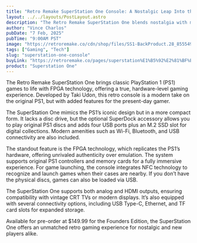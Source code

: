 ```yaml
---
title: "Retro Remake SuperStation One Console: A Nostalgic Leap Into the Future"
layout: ../../layouts/PostLayout.astro
description: "The Retro Remake SuperStation One blends nostalgia with modern tech to deliver a retro gaming experience that's both familiar and innovative."
author: "Vince Charlos"
pubDate: "7 Feb, 2025"
pubTime: "9:00AM PST"
image: "https://retroremake.co/cdn/shop/files/SS1-BackProduct.28_855549e2-476c-4348-99cb-40ded8a8e78e.png?v=1737850609&width=823"
tags: ["Gaming", "Tech"]
slug: "superstation-one-console"
buyLink: "https://retroremake.co/pages/superstation%E1%B5%92%E2%81%BF%E1%B5%89"
product: "Superstation One"
---
```


The Retro Remake SuperStation One brings classic PlayStation 1 (PS1) games to life with FPGA technology, offering a true, hardware-level gaming experience. Developed by Taki Udon, this retro console is a modern take on the original PS1, but with added features for the present-day gamer.

The SuperStation One mimics the PS1’s iconic design but in a more compact form. It lacks a disc drive, but the optional SuperDock accessory allows you to play original PS1 discs and adds four USB ports plus an M.2 SSD slot for digital collections. Modern amenities such as Wi-Fi, Bluetooth, and USB connectivity are also included.

The standout feature is the FPGA technology, which replicates the PS1’s hardware, offering unrivaled authenticity over emulation. The system supports original PS1 controllers and memory cards for a fully immersive experience. For game launching, the console integrates NFC technology to recognize and launch games when their cases are nearby. If you don’t have the physical discs, games can also be loaded via USB.

The SuperStation One supports both analog and HDMI outputs, ensuring compatibility with vintage CRT TVs or modern displays. It’s also equipped with several connectivity options, including USB Type-C, Ethernet, and TF card slots for expanded storage.

Available for pre-order at $149.99 for the Founders Edition, the SuperStation One offers an unmatched retro gaming experience for nostalgic and new players alike.
